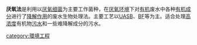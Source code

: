 '''厌氧法'''是利用以[[厭氧生物|厌氧细菌]]为主要工作菌种，在[[厌氧环境|厌氧环境]]下对[[有机化合物|有机]]废水中各种[[有机成分|有机成分]]进行了[[生物降解|降解作用]]的废水生物处理法。主要工艺以[[上流式厌氧污泥床|UASB]]、[[BF|BF]]等为主。适合处理[[高浓度|高浓度]]有机物[[水污染|污水]]和一些难降解成分的污水。

{{Environ-stub}}
{{水污染控制}}
{{Pollution}}

[[category:環境工程|category:環境工程]]
